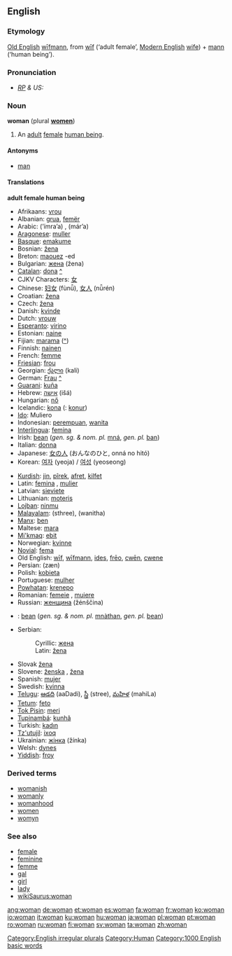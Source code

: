 {{wikipedia}}
==English==

{{rank|enough|quite|brought|231|woman|want|home|whose}}

===Etymology===
[[Old English]] [[wifmann|wīfmann]], from [[wif|wīf]] (‘adult female’, [[Modern English]] [[wife]]) + [[mann]] (‘human being’).

===Pronunciation===
* ''[[RP]] & US:'' {{IPA|/ˈwʊmən/}}

===Noun===
'''woman''' (plural '''[[women]]''')

#An [[adult]] [[female]] [[human being]].

====Antonyms====
*[[man]]

====Translations====
'''adult female human being'''
{{top}}
*Afrikaans: [[vrou]]
*Albanian: [[grua]], [[femër]]
*Arabic: {{ARchar|[[امرأة]]}} (’ímra’a) {{f}}, {{ARchar|[[مرأة]]}} (már’a) {{f}}
*[[Aragonese]]: [[muller]] {{f}}
*[[Basque]]: [[emakume]]
*Bosnian: [[žena#Bosnian|žena]] {{f}}
*Breton: [[maouez]] {{f}} -ed {{p}}
*Bulgarian: [[жена#Bulgarian|жена]] (žena) {{f}}
*[[Catalan]]: [[dona]] {{f}} [[:ca:dona|^]] 
*CJKV Characters: [[女]]
*Chinese: [[妇女]] (fùnǚ), [[女人]] (nǚrén)
*Croatian: [[žena]] {{f}}
*Czech: [[žena]] {{f}} 
*Danish: [[kvinde]] {{c}}
*Dutch: [[vrouw]] {{f}}
*[[Esperanto]]: [[virino]]
*Estonian: [[naine]]
*Fijian: [[marama]] ([[:fj:marama|^]])
*Finnish: [[nainen]]
*French: [[femme]] {{f}}
*[[Friesian]]: [[frou]]
*Georgian: [[ქალი]] (kali)
*German: [[Frau]] {{f}} [[:de:Frau|^]]
*[[Guarani]]: [[kuña]]
*Hebrew: [[אישה]] (išá) {{f}}
*Hungarian: [[nő]]
*Icelandic: [[kona]] ({{p}}: [[konur]])
*[[Ido]]: Muliero
*Indonesian: [[perempuan]], [[wanita]]
*[[Interlingua]]: [[femina]]
*Irish: [[bean]] (''gen. sg. & nom. pl.'' [[mná]], ''gen. pl.'' [[ban#Irish|ban]])
*Italian: [[donna]] {{f}}
*Japanese: [[女の人]] (おんなのひと, onná no hitó)
*Korean: [[여자]] (yeoja) / [[여성]] (yeoseong)
{{mid}}
*[[Kurdish]]: [[jin]], [[pîrek]], [[afret]], [[kilfet]]
*Latin: [[femina]] {{f}}, [[mulier]] {{f}}
*Latvian: [[sieviete]] {{f}}
*Lithuanian: [[moteris]] {{f}}
*[[Lojban]]: [[ninmu]]
*[[Malayalam]]: (sthree), (wanitha)
*[[Manx]]: [[ben#Manx|ben]] {{f}}
*Maltese: [[mara]]
*[[Mi'kmaq]]: [[ebit]]
*Norwegian: [[kvinne]]
*[[Novial]]: [[fema]]
*Old English: [[wif|wīf]], [[wifmann|wīfmann]], [[ides]], [[freo|frēo]], [[cwen|cwēn]], [[cwene]]
*Persian: {{FAchar|[[زن|زَن]]}} (zæn)
*Polish: [[kobieta]] {{f}}
*Portuguese: [[mulher]] {{f}}
*[[Powhatan]]: [[krenepo]]
*Romanian: [[femeie]] {{f}}, [[muiere]] {{f}}
*Russian: [[женщина]] (žénščina) {{f}}
*{{gd}}: [[bean#Scottish Gaelic|bean]] {{f}} (''gen. sg. & nom. pl.'' [[mnàthan]], ''gen. pl.'' [[bean#Scottish Gaelic|bean]])
*Serbian:
*:Cyrillic: [[жена#Serbian|жена]] {{f}}
*:Latin: [[žena#Serbian|žena]] {{f}}
*Slovak [[žena]] {{f}}
*Slovene: [[ženska]] {{f}}, [[žena]] {{f}}
*Spanish: [[mujer]] {{f}}
*Swedish: [[kvinna]] {{c}}
*[[Telugu]]: [[ఆడది]] (aaDadi), [[స్త్రీ]] (stree), [[మహిళ]] (mahiLa)
*[[Tetum]]: [[feto]]
*[[Tok Pisin]]: [[meri]]
*[[Tupinambá]]: [[kunhã]]
*Turkish: [[kadın]]
*[[Tz'utujil]]: [[ixoq]]
*Ukrainian: [[жінка]] (žínka) {{f}}
*Welsh: [[dynes]] {{f}}
*[[Yiddish]]: [[froy]] {{f}}
{{bottom}}

===Derived terms===
*[[womanish]]
*[[womanly]]
*[[womanhood]]
*[[women]]
*[[womyn]]

===See also===
*[[female]]
*[[feminine]]
*[[femme]]
*[[gal]]
*[[girl]]
*[[lady]]
*[[wikiSaurus:woman]]

[[Category:English irregular plurals]]
[[Category:Human]]
[[Category:1000 English basic words]]

[[ang:woman]]
[[de:woman]]
[[et:woman]]
[[es:woman]]
[[fa:woman]]
[[fr:woman]]
[[ko:woman]]
[[io:woman]]
[[it:woman]]
[[ku:woman]]
[[hu:woman]]
[[ja:woman]]
[[pl:woman]]
[[pt:woman]]
[[ro:woman]]
[[ru:woman]]
[[fi:woman]]
[[sv:woman]]
[[ta:woman]]
[[zh:woman]]